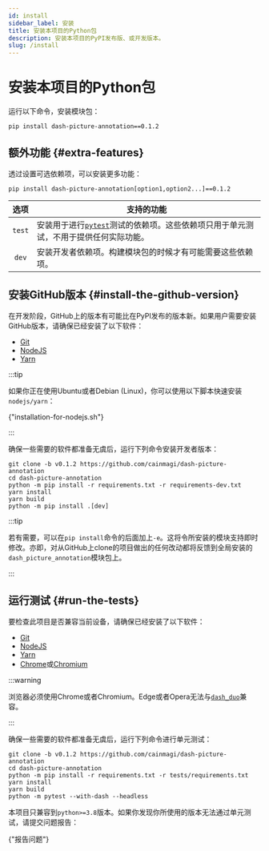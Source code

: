 ```yaml
---
id: install
sidebar_label: 安装
title: 安装本项目的Python包
description: 安装本项目的PyPI发布版、或开发版本。
slug: /install
---
```




# 安装本项目的Python包

运行以下命令，安装模块包：

```shell
pip install dash-picture-annotation==0.1.2
```

## 额外功能 {#extra-features}

透过设置可选依赖项，可以安装更多功能：

```shell
pip install dash-picture-annotation[option1,option2...]==0.1.2
```

|  选项  | <center>支持的功能</center>                                                                                            |
| :----: | :--------------------------------------------------------------------------------------------------------------------- |
| `test` | 安装用于进行[`pytest`<IconExternalLink/>][link-pytest]测试的依赖项。这些依赖项只用于单元测试，不用于提供任何实际功能。 |
| `dev`  | 安装开发者依赖项。构建模块包的时候才有可能需要这些依赖项。                                                             |

## 安装GitHub版本 {#install-the-github-version}

在开发阶段，GitHub上的版本有可能比在PyPI发布的版本新。如果用户需要安装GitHub版本，请确保已经安装了以下软件：

- [Git<IconExternalLink/>][link-git]
- [NodeJS<IconExternalLink/>][link-nodejs]
- [Yarn<IconExternalLink/>][link-yarn]

:::tip

如果你正在使用Ubuntu或者Debian (Linux)，你可以使用以下脚本快速安装`nodejs/yarn`：

<p>
  <DarkButton
    href="https://gist.github.com/cainmagi/f028e8ac4b06c3deefaf8ec38d5a7d8f#file-installation-for-nodejs-md"
    icon={octLogoGist16}
    iconVspace={0}
  >
    {"installation-for-nodejs.sh"}
  </DarkButton>
</p>

:::

确保一些需要的软件都准备无虞后，运行下列命令安装开发者版本：

```shell
git clone -b v0.1.2 https://github.com/cainmagi/dash-picture-annotation
cd dash-picture-annotation
python -m pip install -r requirements.txt -r requirements-dev.txt
yarn install
yarn build
python -m pip install .[dev]
```

:::tip

若有需要，可以在`pip install`命令的后面加上`-e`。这将令所安装的模块支持即时修改。亦即，对从GitHub上clone的项目做出的任何改动都将反馈到全局安装的`dash_picture_annotation`模块包上。

:::

## 运行测试 {#run-the-tests}

要检查此项目是否兼容当前设备，请确保已经安装了以下软件：

- [Git<IconExternalLink/>][link-git]
- [NodeJS<IconExternalLink/>][link-nodejs]
- [Yarn<IconExternalLink/>][link-yarn]
- [Chrome<IconExternalLink/>][link-chrome]或[Chromium<IconExternalLink/>][link-chromium]

:::warning

浏览器必须使用Chrome或者Chromium。Edge或者Opera无法与[`dash_duo`<IconExternalLink/>][link-dash-duo]兼容。

:::

确保一些需要的软件都准备无虞后，运行下列命令进行单元测试：

```shell
git clone -b v0.1.2 https://github.com/cainmagi/dash-picture-annotation
cd dash-picture-annotation
python -m pip install -r requirements.txt -r tests/requirements.txt
yarn install
yarn build
python -m pytest --with-dash --headless
```

本项目只兼容到`python>=3.8`版本。如果你发现你所使用的版本无法通过单元测试，请提交问题报告：

<p>
  <DarkButton href={repoURL("issues/new/choose")} icon={octInfo16}>
    {"报告问题"}
  </DarkButton>
</p>

[link-git]: https://git-scm.com/downloads
[link-nodejs]: https://nodejs.org/zh-cn/download/package-manager
[link-yarn]: https://yarnpkg.com/getting-started/install
[link-chrome]: https://www.google.com/intl/zh-CN/chrome/
[link-chromium]:https://www.chromium.org/getting-involved/download-chromium
[link-dash-duo]:https://dash.plotly.com/testing
[link-pytest]: https://docs.pytest.org/
